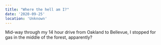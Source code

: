 ```yaml
---
title: "Where the hell am I?"
date: '2020-09-25'
location: 'Unknown'
---
```


<InteractiveImage image_id="1_e6mgn9" />

Mid-way through my 14 hour drive from Oakland to Bellevue, I stopped for gas in the middle of the forest, apparently?

<InteractiveImage image_id="2_e9h77y" />
<InteractiveImage image_id="3_ymty8y" />
<BelowTheFold>
  <InteractiveImage image_id="4_mnboe9" />
  <InteractiveImage image_id="5_jmzlk0" />
</BelowTheFold>
